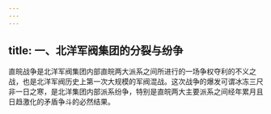 ```yaml
---
---
---
```

title: 一、北洋军阀集团的分裂与纷争
---




直皖战争是北洋军阀集团内部直皖两大派系之间所进行的一场争权夺利的不义之战，也是北洋军阀历史上第一次大规模的军阀混战。这次战争的爆发可谓冰冻三尺非一日之寒，是北洋集团内部派系纷争，特别是直皖两大主要派系之间经年累月且日趋激化的矛盾争斗的必然结果。